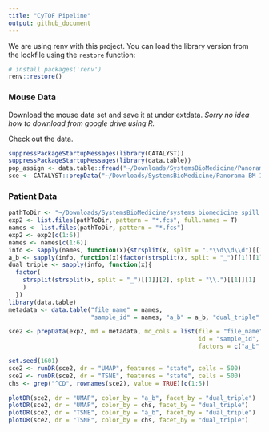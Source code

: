 ```yaml
---
title: "CyTOF Pipeline"
output: github_document
---
```


We are using renv with this project. You can load the library version from the lockfile using the `restore` function:

```r
# install.packages('renv')
renv::restore()
```


### Mouse Data

Download the mouse data set and save it at under extdata. _Sorry no idea how to download from google drive using R._ 

Check out the data. 

```r
suppressPackageStartupMessages(library(CATALYST))
suppressPackageStartupMessages(library(data.table))
pop_assign <- data.table::fread("~/Downloads/SystemsBioMedicine/Panorama BM 1-10/population_assignments.txt", header = FALSE)
sce <- CATALYST::prepData("~/Downloads/SystemsBioMedicine/Panorama BM 1-10/")
```

### Patient Data

```r
pathToDir <- "~/Downloads/SystemsBioMedicine/systems_biomedicine_spill_applied_fcs_files/"
exp2 <- list.files(pathToDir, pattern = "*.fcs", full.names = T)
names <- list.files(pathToDir, pattern = "*.fcs")
exp2 <- exp2[c(1:6)]
names <- names[c(1:6)]
info <- sapply(names, function(x){strsplit(x, split = ".*\\d\\d\\d")[[1]][2]})
a_b <- sapply(info, function(x){factor(strsplit(x, split = "_")[[1]][1])})
dual_triple <- sapply(info, function(x){
  factor(
    strsplit(strsplit(x, split = "_")[[1]][2], split = "\\.")[[1]][1]
    )
  })
library(data.table)
metadata <- data.table("file_name" = names, 
                       "sample_id" = names, "a_b" = a_b, "dual_triple" = dual_triple)

sce2 <- prepData(exp2, md = metadata, md_cols = list(file = "file_name", 
                                                     id = "sample_id", 
                                                     factors = c("a_b", "dual_triple")))
```

```r
set.seed(1601)
sce2 <- runDR(sce2, dr = "UMAP", features = "state", cells = 500)
sce2 <- runDR(sce2, dr = "TSNE", features = "state", cells = 500)
chs <- grep("^CD", rownames(sce2), value = TRUE)[c(1:5)]

plotDR(sce2, dr = "UMAP", color_by = "a_b", facet_by = "dual_triple")
plotDR(sce2, dr = "UMAP", color_by = chs, facet_by = "dual_triple")
plotDR(sce2, dr = "TSNE", color_by = "a_b", facet_by = "dual_triple")
plotDR(sce2, dr = "TSNE", color_by = chs, facet_by = "dual_triple")
```


